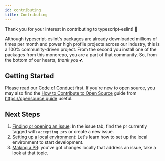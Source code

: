 ```yaml
---
id: contributing
title: Contributing
---
```


Thank you for your interest in contributing to typescript-eslint! 💜

Although typescript-eslint's packages are already downloaded millions of times per month and power high profile projects across our industry, this is a 100% community-driven project.
From the second you install one of the packages from this monorepo, you are a part of that community.
So, from the bottom of our hearts, _thank you_ 💕.

## Getting Started

Please read our [Code of Conduct](https://github.com/typescript-eslint/typescript-eslint/blob/main/CODE_OF_CONDUCT.md) first.
If you're new to open source, you may also find the [How to Contribute to Open Source](https://opensource.guide/how-to-contribute) guide from https://opensource.guide useful.

## Next Steps

1. [Finding or opening an issue](https://typescript-eslint.io/contributing/issues): In the issue tab, find the pr currently tagged with `accepting prs` or create a new issue.
2. [Setting up a local environment](https://typescript-eslint.io/contributing/local-development): Let's learn how to set up the local environment to start development.
3. [Making a PR](https://typescript-eslint.io/contributing/pull-requests): you've got changes locally that address an issue, take a look at that topic.
